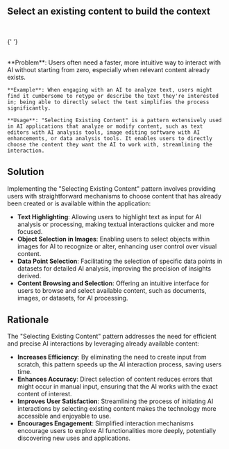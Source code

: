 
## Select an existing content to build the context

<br />
<div className='w-full grid grid-cols-1 md:grid-cols-2 gap-x-4 gap-y-8'>

{' '}
<SampleUI
  src={NotionMenu}
  appName='Content generation in Notion'
  desc='Notion allow users select a block of text then prompt from that selection to generate a list of related content. Context can be enhanced by providing more relevant content and additional prompt based on the selection.'
  productUrl='https://notion.so'
/>
<SampleUI
  src={CopilotMenu}
  appName='Github Copilot on VS Code'
  desc='Github Copilot allows users to select a block of code then prompt from that to take actions. Further action can be done by selecting pre-defined actions or manually input guide prompt'
  productUrl='https://github.com/features/copilot'
/>

</div>

<br />

<div className="border border-neutral-200 dark:border-neutral-700 bg-neutral-50 dark:bg-neutral-800 p-8 rounded-lg">
    **Problem**: Users often need a faster, more intuitive way to interact with AI without starting from zero, especially when relevant content already exists.
    
    **Example**: When engaging with an AI to analyze text, users might find it cumbersome to retype or describe the text they're interested in; being able to directly select the text simplifies the process significantly.

    **Usage**: "Selecting Existing Content" is a pattern extensively used in AI applications that analyze or modify content, such as text editors with AI analysis tools, image editing software with AI enhancements, or data analysis tools. It enables users to directly choose the content they want the AI to work with, streamlining the interaction.

</div>

## Solution

Implementing the "Selecting Existing Content" pattern involves providing users with straightforward mechanisms to choose content that has already been created or is available within the application:

- **Text Highlighting**: Allowing users to highlight text as input for AI analysis or processing, making textual interactions quicker and more focused.
- **Object Selection in Images**: Enabling users to select objects within images for AI to recognize or alter, enhancing user control over visual content.
- **Data Point Selection**: Facilitating the selection of specific data points in datasets for detailed AI analysis, improving the precision of insights derived.
- **Content Browsing and Selection**: Offering an intuitive interface for users to browse and select available content, such as documents, images, or datasets, for AI processing.

## Rationale

The "Selecting Existing Content" pattern addresses the need for efficient and precise AI interactions by leveraging already available content:

- **Increases Efficiency**: By eliminating the need to create input from scratch, this pattern speeds up the AI interaction process, saving users time.
- **Enhances Accuracy**: Direct selection of content reduces errors that might occur in manual input, ensuring that the AI works with the exact content of interest.
- **Improves User Satisfaction**: Streamlining the process of initiating AI interactions by selecting existing content makes the technology more accessible and enjoyable to use.
- **Encourages Engagement**: Simplified interaction mechanisms encourage users to explore AI functionalities more deeply, potentially discovering new uses and applications.
